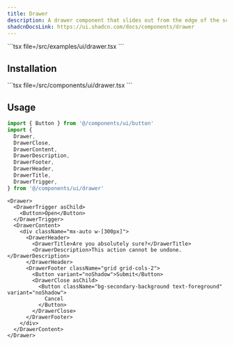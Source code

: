 ```yaml
---
title: Drawer
description: A drawer component that slides out from the edge of the screen.
shadcnDocsLink: https://ui.shadcn.com/docs/components/drawer
---
```


<ComponentPreview component="drawer">
  ```tsx file=<rootDir>/src/examples/ui/drawer.tsx
  ```
</ComponentPreview>

## Installation

<Installation component="drawer">
  ```tsx file=<rootDir>/src/components/ui/drawer.tsx
  ```
</Installation>

## Usage

```ts
import { Button } from '@/components/ui/button'
import {
  Drawer,
  DrawerClose,
  DrawerContent,
  DrawerDescription,
  DrawerFooter,
  DrawerHeader,
  DrawerTitle,
  DrawerTrigger,
} from '@/components/ui/drawer'
```

```tsx
<Drawer>
  <DrawerTrigger asChild>
    <Button>Open</Button>
  </DrawerTrigger>
  <DrawerContent>
    <div className="mx-auto w-[300px]">
      <DrawerHeader>
        <DrawerTitle>Are you absolutely sure?</DrawerTitle>
        <DrawerDescription>This action cannot be undone.</DrawerDescription>
      </DrawerHeader>
      <DrawerFooter className="grid grid-cols-2">
        <Button variant="noShadow">Submit</Button>
        <DrawerClose asChild>
          <Button className="bg-secondary-background text-foreground" variant="noShadow">
            Cancel
          </Button>
        </DrawerClose>
      </DrawerFooter>
    </div>
  </DrawerContent>
</Drawer>
```